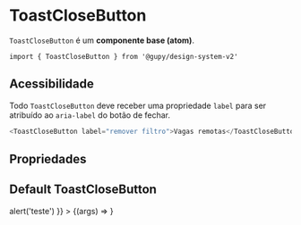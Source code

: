 
<Meta
  title="atoms/Toast/ToastCloseButton"
  component={ToastCloseButton}
  argTypes={{}}
/>

# ToastCloseButton

`ToastCloseButton` é um **componente base (atom)**.

`import { ToastCloseButton } from '@gupy/design-system-v2'`

## Acessibilidade

Todo `ToastCloseButton` deve receber uma propriedade `label` para ser atribuído ao `aria-label` do botão de fechar.

```javascript
<ToastCloseButton label="remover filtro">Vagas remotas</ToastCloseButton>
```

## Propriedades

<ArgsTable of={ToastCloseButton} />

## Default ToastCloseButton

<Canvas>
  <Story
    name="ToastCloseButton"
    args={{
      onClose: () => alert('teste')
    }}
  >
    {(args) => <ToastCloseButton {...args} />}
  </Story>
</Canvas>
